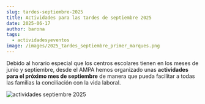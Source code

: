 ```yaml
---
slug: tardes-septiembre-2025
title: Actividades para las tardes de septiembre 2025
date: 2025-06-17
author: barona
tags:
  - actividadesyeventos
image: /images/2025_tardes_septiembre_primer_marques.png
---
```

D﻿ebido al horario especial que los centros escolares tienen en los meses de junio y septiembre, desde el AMPA hemos organizado unas **actividades para el próximo mes de septiembre** de manera que pueda facilitar a todas las familias la conciliación con la vida laboral.

![actividades septiembre 2025](/images/2025_tardes_septiembre_primer_marques.png "actividades septiembre 2025")